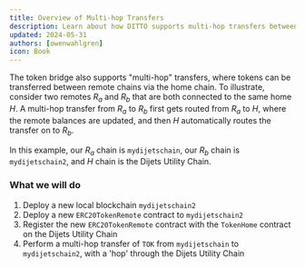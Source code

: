 ```yaml
---
title: Overview of Multi-hop Transfers
description: Learn about how DITTO supports multi-hop transfers between spoke chains.
updated: 2024-05-31
authors: [owenwahlgren]
icon: Book
---
```


The token bridge also supports "multi-hop" transfers, where tokens can be transferred between remote chains via the home chain. To illustrate, consider two remotes _R<sub>a</sub>_ and _R<sub>b</sub>_ that are both connected to the same home _H_. A multi-hop transfer from _R<sub>a</sub>_ to _R<sub>b</sub>_ first gets routed from _R<sub>a</sub>_ to _H_, where the remote balances are updated, and then _H_ automatically routes the transfer on to _R<sub>b</sub>_.

In this example, our _R<sub>a</sub>_ chain is `mydijetschain`, our _R<sub>b</sub>_ chain is `mydijetschain2`, and _H_ chain is the Dijets Utility Chain.

### What we will do

1. Deploy a new local blockchain `mydijetschain2`
2. Deploy a new `ERC20TokenRemote` contract to `mydijetschain2`
3. Register the new `ERC20TokenRemote` contract with the `TokenHome` contract on the Dijets Utility Chain
3. Perform a multi-hop transfer of `TOK` from `mydijetschain` to `mydijetschain2`, with a 'hop' through the Dijets Utility Chain


<Quiz quizId="127"/>